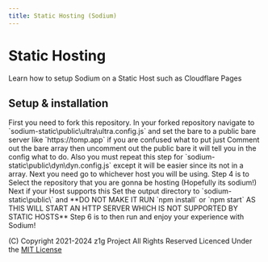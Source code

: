 ```yaml
---
title: Static Hosting (Sodium)
---
```



# Static Hosting

Learn how to setup Sodium on a Static Host such as Cloudflare Pages

## Setup & installation

<Steps>
  <Step>First you need to fork this repository.</Step>
  <Step>
    In your forked repository navigate to
    `sodium-static\public\ultra\ultra.config.js` and set the bare to a public
    bare server like `https://tomp.app` if you are confused what to put just
    Comment out the bare array then uncomment out the public bare it will tell
    you in the config what to do. Also you must repeat this step for
    `sodium-static\public\dyn\dyn.config.js` except it will be easier since its
    not in a array.
  </Step>
  <Step>Next you need go to whichever host you will be using.</Step>
  <Step>
    Step 4 is to Select the repository that you are gonna be hosting (Hopefully
    its sodium!)
  </Step>
  <Step>
    Next if your Host supports this Set the output directory to
    `sodium-static\public\` and **DO NOT MAKE IT RUN `npm install` or `npm
    start` AS THIS WILL START AN HTTP SERVER WHICH IS NOT SUPPORTED BY STATIC
    HOSTS**
  </Step>
  <Step>Step 6 is to then run and enjoy your experience with Sodium!</Step>
</Steps>

(C) Copyright 2021-2024 z1g Project All Rights Reserved
Licenced Under the [MIT License](https://github.com/z1g-project/sodium/blob/master/LICENSE.txt)
